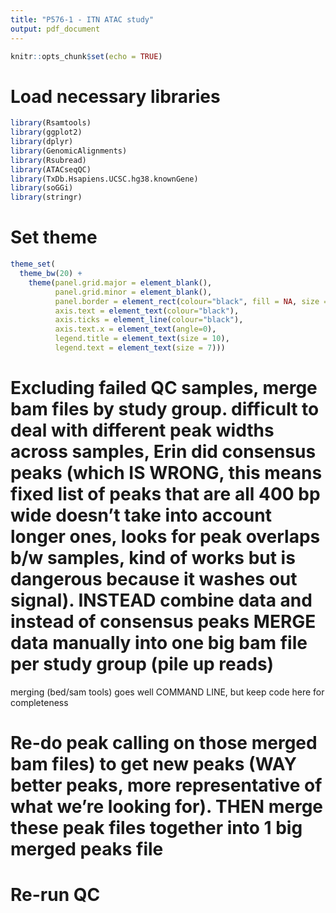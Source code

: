 ```yaml
---
title: "P576-1 - ITN ATAC study"
output: pdf_document
---
```


```r
knitr::opts_chunk$set(echo = TRUE)
```

# Load necessary libraries

```r

library(Rsamtools)
library(ggplot2)
library(dplyr)
library(GenomicAlignments)
library(Rsubread)
library(ATACseqQC)
library(TxDb.Hsapiens.UCSC.hg38.knownGene)
library(soGGi)
library(stringr)

```

# Set theme

```r

theme_set(
  theme_bw(20) +
    theme(panel.grid.major = element_blank(),
          panel.grid.minor = element_blank(),
          panel.border = element_rect(colour="black", fill = NA, size = 1),
          axis.text = element_text(colour="black"),
          axis.ticks = element_line(colour="black"),
          axis.text.x = element_text(angle=0),
          legend.title = element_text(size = 10),
          legend.text = element_text(size = 7)))

```

# Excluding failed QC samples, merge bam files by study group. difficult to deal with different peak widths across samples, Erin did consensus peaks (which IS WRONG, this means fixed list of peaks that are all 400 bp wide doesn't take into account longer ones, looks for peak overlaps b/w samples, kind of works but is dangerous because it washes out signal). INSTEAD combine data and instead of consensus peaks MERGE data manually into one big bam file per study group (pile up reads)
merging (bed/sam tools) goes well COMMAND LINE, but keep code here for completeness

# Re-do peak calling on those merged bam files) to get new peaks (WAY better peaks, more representative of what we're looking for). THEN merge these peak files together into 1 big merged peaks file

# Re-run QC
